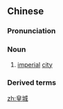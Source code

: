 ==Chinese==
{{zh-forms}}

===Pronunciation===
{{zh-pron
|m=huángchéng
|c=wong4 sing4
|cat=n
}}

===Noun===
{{zh-noun}}

# [[imperial]] [[city]]

===Derived terms===
{{zh-der|皇城根兒}}

[[zh:皇城]]